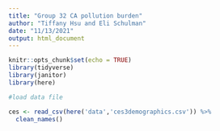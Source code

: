 ```yaml
---
title: "Group 32 CA pollution burden"
author: "Tiffany Hsu and Eli Schulman"
date: "11/13/2021"
output: html_document
---
```


```r
knitr::opts_chunk$set(echo = TRUE)
library(tidyverse)
library(janitor)
library(here)
```

```r
#load data file

ces <- read_csv(here('data','ces3demographics.csv')) %>% 
  clean_names()
```

